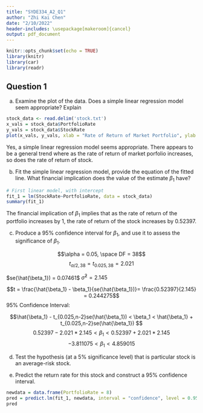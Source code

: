 ```yaml
---
title: "SYDE334_A2_Q1"
author: "Zhi Kai Chen"
date: "2/10/2022"
header-includes: \usepackage[makeroom]{cancel}
output: pdf_document
---
```


```r
knitr::opts_chunk$set(echo = TRUE)
library(knitr)
library(car)
library(readr)

```

## Question 1

a) Examine the plot of the data. Does a simple linear regression model seem appropriate? Explain

```r
stock_data <- read.delim('stock.txt') 
x_vals = stock_data$PortfolioRate
y_vals = stock_data$StockRate
plot(x_vals, y_vals, xlab = "Rate of Return of Market Portfolio", ylab = "Rate of Return of Stock", main = "Stock")

```
Yes, a simple linear regression model seems appropriate. There appears to be a general trend where as the rate of return of market porfolio increases, so does the rate of return of stock.

b) Fit the simple linear regression model, provide the equation of the fitted line. What financial implication does the value of the estimate $\beta_1$ have?

```r
# First linear model, with intercept
fit_1 = lm(StockRate~PortfolioRate, data = stock_data) 
summary(fit_1)
```
The financial implication of $\beta_1$ implies that as the rate of return of the portfolio increases by 1, the rate of return of the stock increases by 0.52397.

c) Produce a 95% confidence interval for $\beta_1$, and use it to assess the significance of $\beta_1$.

$$\alpha = 0.05, \space DF = 38$$
$$t_{\alpha/2,38} = t_{0.025,38} = 2.021$$

$se(\hat{\beta_1}) = 0.07461$
$\hat{\sigma}^2 = 2.145$

$$t = \frac{\hat{\beta_1} - \beta_1}{se(\hat{\beta_1})}= \frac{0.52397}{2.145} = 0.244275$$
95% Confidence Interval:

$$\hat{\beta_1} - t_{0.025,n-2}se(\hat{\beta_1}) < \beta_1 < \hat{\beta_1} + t_{0.025,n-2}se(\hat{\beta_1}) $$
$$0.52397 - 2.021*2.145 < \beta_1 < 0.52397 + 2.021*2.145 $$
$$-3.811075 < \beta_1 < 4.859015 $$

d) Test the hypothesis (at a 5% significance level) that is particular stock is an average-risk stock.

e) Predict the return rate for this stock and construct a 95% confidence interval.

```r
newdata = data.frame(PortfolioRate = 8)
pred = predict.lm(fit_1, newdata, interval = "confidence", level = 0.95)
pred
```
